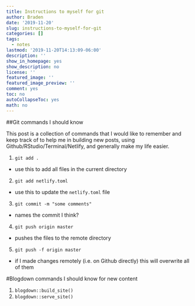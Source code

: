 ```yaml
---
title: Instructions to myself for git
author: Braden
date: '2019-11-20'
slug: instructions-to-myself-for-git
categories: []
tags:
  - notes
lastmod: '2019-11-20T14:13:09-06:00'
description: ''
show_in_homepage: yes
show_description: no
license: ''
featured_image: ''
featured_image_preview: ''
comment: yes
toc: no
autoCollapseToc: yes
math: no
---
```


##Git commands I should know

This post is a collection of commands that I would like to remember and keep track of to help me in building new posts, using Github/RStudio/Terminal/Netlify, and generally make my life easier.

<!--more-->

1. `git add .`
- use this to add all files in the current directory
2. `git add netlify.toml`
- use this to update the `netlify.toml` file
3. `git commit -m "some comments"`
- names the commit I think?
4. `git push origin master`
- pushes the files to the remote directory
5. `git push -f origin master`
- if I made changes remotely (i.e. on Github directly) this will overwrite all of them

#Blogdown commands I should know for new content

1. `blogdown::build_site()`
2. `blogdown::serve_site()`